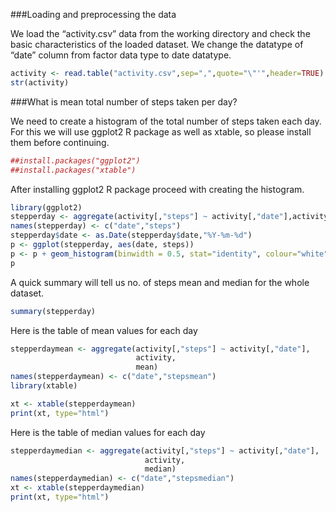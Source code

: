 ###Loading and preprocessing the data

We load the "activity.csv" data from the working directory and check the basic 
characteristics of the loaded dataset. We change the datatype of "date" column 
from factor data type to date datatype. 

```r
activity <- read.table("activity.csv",sep=",",quote="\"'",header=TRUE)
str(activity)
```

###What is mean total number of steps taken per day?

We need to create a histogram of the total number of steps taken each day. 
For this we will use ggplot2 R package as well as xtable, so please install them
before continuing.

```r
##install.packages("ggplot2")
##install.packages("xtable")
```

After installing ggplot2 R package proceed with creating the histogram.
```r
library(ggplot2)
stepperday <- aggregate(activity[,"steps"] ~ activity[,"date"],activity,sum)
names(stepperday) <- c("date","steps")
stepperday$date <- as.Date(stepperday$date,"%Y-%m-%d")
p <- ggplot(stepperday, aes(date, steps))
p <- p + geom_histogram(binwidth = 0.5, stat="identity", colour="white") 
p
```

A quick summary will tell us no. of steps mean and median for the whole dataset.
```r
summary(stepperday)
```

Here is the table of mean values for each day
```r
stepperdaymean <- aggregate(activity[,"steps"] ~ activity[,"date"],
                            activity,
                            mean)
names(stepperdaymean) <- c("date","stepsmean")
library(xtable)

xt <- xtable(stepperdaymean)
print(xt, type="html")
```

Here is the table of median values for each day
```r
stepperdaymedian <- aggregate(activity[,"steps"] ~ activity[,"date"],
                              activity,
                              median)
names(stepperdaymedian) <- c("date","stepsmedian")
xt <- xtable(stepperdaymedian)
print(xt, type="html")
```
